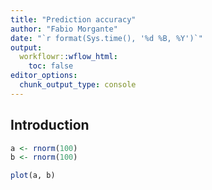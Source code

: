 ```yaml
---
title: "Prediction accuracy"
author: "Fabio Morgante"
date: "`r format(Sys.time(), '%d %B, %Y')`"
output: 
  workflowr::wflow_html:
    toc: false
editor_options:
  chunk_output_type: console
---
```


## Introduction

```r
a <- rnorm(100)
b <- rnorm(100)

plot(a, b)
```

